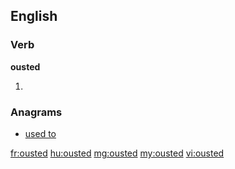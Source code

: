 ==English==

===Verb===
'''ousted'''

# {{past of|oust}}

===Anagrams===
* [[used to#English|used to]]

[[fr:ousted]]
[[hu:ousted]]
[[mg:ousted]]
[[my:ousted]]
[[vi:ousted]]
